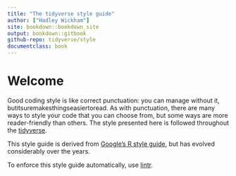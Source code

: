 ```yaml
--- 
title: "The tidyverse style guide"
author: ["Hadley Wickham"]
site: bookdown::bookdown_site
output: bookdown::gitbook
github-repo: tidyverse/style
documentclass: book
---
```


# Welcome {-}

Good coding style is like correct punctuation: you can manage without it, butitsuremakesthingseasiertoread. As with punctuation, there are many ways to style your code that you can choose from, but some ways are more reader-friendly than others. The style presented here is followed throughout the [tidyverse](http://tidyverse.org). 

This style guide is derived from [Google's R style guide](https://google.github.io/styleguide/Rguide.xml), but has evolved considerably over the years.

To enforce this style guide automatically, use [lintr](https://github.com/jimhester/lintr). 